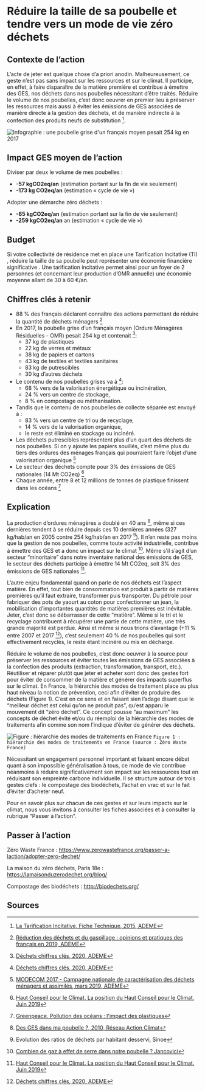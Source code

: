 # Réduire la taille de sa poubelle et tendre vers un mode de vie zéro déchets

## Contexte de l’action

L’acte de jeter est quelque chose d’a priori anodin. Malheureusement, ce geste n’est pas sans impact sur les ressources et sur le climat. Il participe, en effet, à faire disparaître de la matière première et contribue à émettre des GES, nos déchets dans nos poubelles nécessitant d’être traités. Réduire le volume de nos poubelles, c’est donc oeuvrer en premier lieu à préserver les ressources mais aussi à éviter les émissions de GES associées de manière directe à la gestion des déchets, et de manière indirecte à la confection des produits neufs de substitution [^1].

![Infographie : une poubelle grise d'un français moyen pesait 254 kg en 2017](/images/actions/Chiffres-cles_reduire_taille%20poubelle_v2.png)

## Impact GES moyen de l’action

Diviser par deux le volume de mes poubelles :

- **-57 kgCO2eq/an** (estimation portant sur la fin de vie seulement)
- **-173 kg CO2eq/an** (estimation « cycle de vie »)

Adopter une démarche zéro déchets :

- **-85 kgCO2eq/an** (estimation portant sur la fin de vie seulement)
- **-259 kgCO2eq/an** an (estimation « cycle de vie »)

## Budget

Si votre collectivité de résidence met en place une Tarification Incitative (TI) , réduire la taille de sa poubelle peut représenter une économie financière significative . Une tarification incitative permet ainsi pour un foyer de 2 personnes (et concernant leur production d’OMR annuelle) une économie moyenne allant de 30 à 60 €/an.

## Chiffres clés à retenir

- 88 % des français déclarent connaître des actions permettant de réduire la quantité de déchets ménagers [^2]
- En 2017, la poubelle grise d’un français moyen (Ordure Ménagères Résiduelles - OMR) pesait 254 kg et contenait [^3]:
  - 37 kg de plastiques
  - 22 kg de verres et métaux
  - 38 kg de papiers et cartons
  - 43 kg de textiles et textiles sanitaires
  - 83 kg de putrescibles
  - 30 kg d’autres déchets
- Le contenu de nos poubelles grises va à [^3]:
  - 68 % vers de la valorisation énergétique ou incinération,
  - 24 % vers un centre de stockage,
  - 8 % en compostage ou méthanisation.
- Tandis que le contenu de nos poubelles de collecte séparée est envoyé à :
  - 83 % vers un centre de tri ou de recyclage,
  - 14 % vers de la valorisation organique,
  - le reste est éliminé en stockage ou incinéré.
- Les déchets putrescibles représentent plus d’un quart des déchets de nos poubelles. Si on y ajoute les papiers souillés, c’est même plus du tiers des ordures des ménages français qui pourraient faire l’objet d’une valorisation organique [^4]
- Le secteur des déchets compte pour 3% des émissions de GES nationales (14 Mt CO2eq) [^5]
- Chaque année, entre 8 et 12 millions de tonnes de plastique finissent dans les océans [^6]

## Explication

La production d’ordures ménagères a doublé en 40 ans [^7], même si ces dernières tendent à se réduire depuis ces 10 dernières années (327 kg/hab/an en 2005 contre 254 kg/hab/an en 2017 [^8]). Il n’en reste pas moins que la gestion de nos poubelles, comme toute activité industrielle, contribue à émettre des GES et a donc un impact sur le climat [^9]. Même s’il s’agit d’un secteur “minoritaire” dans notre inventaire national des émissions de GES, le secteur des déchets participe à émettre 14 Mt CO2eq, soit 3% des émissions de GES nationales [^5].

L’autre enjeu fondamental quand on parle de nos déchets est l’aspect matière. En effet, tout bien de consommation est produit à partir de matières premières qu’il faut extraire, transformer puis transporter. Du pétrole pour fabriquer des pots de yaourt au coton pour confectionner un jean, la mobilisation d’importantes quantités de matières premières est inévitable. Jeter, c’est donc se débarrasser de cette “matière”. Même si le tri et le recyclage contribuent à récupérer une partie de cette matière, une très grande majorité est perdue. Ainsi et même si nous trions d’avantage (+11 % entre 2007 et 2017 [^3]), c’est seulement 40 % de nos poubelles qui sont effectivement recyclés, le reste étant incinéré ou mis en décharge.

Réduire le volume de nos poubelles, c’est donc oeuvrer à la source pour préserver les ressources et éviter toutes les émissions de GES associées à la confection des produits (extraction, transformation, transport, etc.). Réutiliser et réparer plutôt que jeter et acheter sont donc des gestes fort pour éviter de consommer de la matière et générer des impacts superflus sur le climat. En France, la hiérarchie des modes de traitement place au plus haut niveau la notion de prévention, ceci afin d’éviter de produire des déchets (Figure 1). C’est en ce sens et en faisant sien l’adage disant que le “meilleur déchet est celui qu’on ne produit pas”, qu’est apparu le mouvement dit “zéro déchet”. Ce concept pousse “au maximum” les concepts de déchet évité et/ou du réemploi de la hiérarchie des modes de traitements afin comme son nom l’indique d’éviter de générer des déchets.

![Figure : hiérarchie des modes de traitements en France](/images/actions/zero-dechets-fig1.png)
`Figure 1 : hiérarchie des modes de traitements en France (source : Zéro Waste France)`

Nécessitant un engagement personnel important et faisant encore débat quant à son impossible généralisation à tous, ce mode de vie contribue néanmoins à réduire significativement son impact sur les ressources tout en réduisant son empreinte carbone individuelle. Il se structure autour de trois gestes clefs : le compostage des biodéchets, l’achat en vrac et sur le fait d’éviter d’acheter neuf.

Pour en savoir plus sur chacun de ces gestes et sur leurs impacts sur le climat, nous vous invitons à consulter les fiches associées et à consulter la rubrique “Passer à l’action”.

## Passer à l’action

Zéro Waste France : <https://www.zerowastefrance.org/passer-a-laction/adopter-zero-dechet/>

La maison du zéro déchets, Paris 18e : <https://lamaisonduzerodechet.org/blog/>

Compostage des biodéchets : <http://biodechets.org/>

## Sources

[^1]: [La Tarification Incitative, Fiche Technique, 2015, ADEME](https://librairie.ademe.fr/cadic/1208/fiche-tarification-incitative.pdf)
[^2]: [Réduction des déchets et du gaspillage : opinions et pratiques des français en 2019, ADEME](https://www.ademe.fr/sites/default/files/assets/documents/reduction_des_dechets_et_gaspillage_opinions_et_pratiques_des_francais_2019_010967.pdf)
[^3]: [Déchets chiffres clés, 2020, ADEME](https://librairie.ademe.fr/dechets-economie-circulaire/28-dechets-chiffres-cles-edition-2020-9791029712135.html)
[^4]: [MODECOM 2017 - Campagne nationale de caractérisation des déchets ménagers et assimilés, mars 2019, ADEME](https://librairie.ademe.fr/dechets-economie-circulaire/4351-modecom-2017-campagne-nationale-de-caracterisation-des-dechets-menagers-et-assimiles.html)
[^5]: [Haut Conseil pour le Climat. La position du Haut Conseil pour le Climat. Juin 2019](https://www.hautconseilclimat.fr/publications/rapport-2019/)
[^6]: [Greenpeace. Pollution des océans : l'impact des plastiques](https://www.greenpeace.fr/pollution-oceans-limpact-plastiques/)
[^7]: [Des GES dans ma poubelle ?, 2010, Réseau Action Climat](https://reseauactionclimat.org/publications/gaz-effet-serre-poubelle/)
[^8]: Evolution des ratios de déchets par habitant desservi, Sinoe
[^9]: [Combien de gaz à effet de serre dans notre poubelle ? Jancovici](https://jancovici.com/changement-climatique/les-ges-et-nous/combien-de-gaz-a-effet-de-serre-dans-notre-poubelle/)
